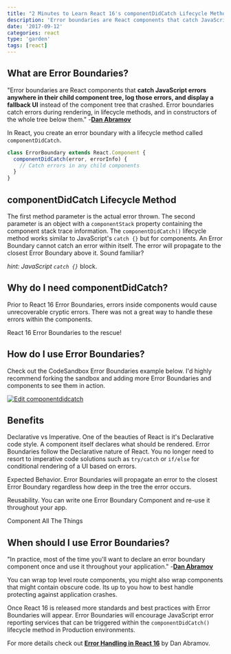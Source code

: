 ```yaml
---
title: "2 Minutes to Learn React 16's componentDidCatch Lifecycle Method"
description: 'Error boundaries are React components that catch JavaScript errors anywhere in their child component tree, log those errors, and display a fallback UI'
date: '2017-09-12'
categories: react
type: 'garden'
tags: [react]
---
```


## What are Error Boundaries?

"Error boundaries are React components that **catch JavaScript errors anywhere in their child component tree, log those errors, and display a fallback UI** instead of the component tree that crashed. Error boundaries catch errors during rendering, in lifecycle methods, and in constructors of the whole tree below them." -[**Dan Abramov**][2]

In React, you create an error boundary with a lifecycle method called `componentDidCatch`.

```js
class ErrorBoundary extends React.Component {
  componentDidCatch(error, errorInfo) {
    // Catch errors in any child components
  }
}
```

## componentDidCatch Lifecycle Method

The first method parameter is the actual error thrown. The second parameter is an object with a `componentStack` property containing the component stack trace information. The `componentDidCatch()` lifecycle method works similar to JavaScript's `catch {}` but for components. An Error Boundary cannot catch an error within itself. The error will propagate to the closest Error Boundary above it. Sound familiar?

_hint: JavaScript `catch {}`_ block.

## Why do I need componentDidCatch?

Prior to React 16 Error Boundaries, errors inside components would cause unrecoverable cryptic errors. There was not a great way to handle these errors within the components.

React 16 Error Boundaries to the rescue!

## How do I use Error Boundaries?

Check out the CodeSandbox Error Boundaries example below. I'd highly recommend forking the sandbox and adding more Error Boundaries and components to see them in action.

[![Edit componentdidcatch](https://codesandbox.io/static/img/play-codesandbox.svg)](https://codesandbox.io/s/6vyp7rjon3)

## Benefits

Declarative vs Imperative. One of the beauties of React is it's Declarative code style. A component itself declares what should be rendered. Error Boundaries follow the Declarative nature of React. You no longer need to resort to imperative code solutions such as `try/catch` or `if/else` for conditional rendering of a UI based on errors.

Expected Behavior. Error Boundaries will propagate an error to the closest Error Boundary regardless how deep in the tree the error occurs.

Reusability. You can write one Error Boundary Component and re-use it throughout your app.

Component All The Things

## When should I use Error Boundaries?

"In practice, most of the time you'll want to declare an error boundary component once and use it throughout your application." -[**Dan Abramov**][2]

You can wrap top level route components, you might also wrap components that might contain obscure code. Its up to you how to best handle protecting against application crashes.

Once React 16 is released more standards and best practices with Error Boundaries will appear. Error Boundaries will encourage JavaScript error reporting services that can be triggered within the `componentDidCatch()` lifecycle method in Production environments.

For more details check out [**Error Handling in React 16**][3] by Dan Abramov.

[2]: https://facebook.github.io/react/blog/2017/07/26/error-handling-in-react-16.html#introducing-error-boundaries
[3]: https://facebook.github.io/react/blog/2017/07/26/error-handling-in-react-16.html
[4]: https://twitter.com/_SeanGroff
